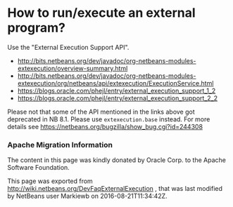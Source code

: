 <!--

    Licensed to the Apache Software Foundation (ASF) under one
    or more contributor license agreements.  See the NOTICE file
    distributed with this work for additional information
    regarding copyright ownership.  The ASF licenses this file
    to you under the Apache License, Version 2.0 (the
    "License"); you may not use this file except in compliance
    with the License.  You may obtain a copy of the License at

      http://www.apache.org/licenses/LICENSE-2.0

    Unless required by applicable law or agreed to in writing,
    software distributed under the License is distributed on an
    "AS IS" BASIS, WITHOUT WARRANTIES OR CONDITIONS OF ANY
    KIND, either express or implied.  See the License for the
    specific language governing permissions and limitations
    under the License.

-->
=How to run/execute an external program?=

Use the "External Execution Support API".
* http://bits.netbeans.org/dev/javadoc/org-netbeans-modules-extexecution/overview-summary.html
* http://bits.netbeans.org/dev/javadoc/org-netbeans-modules-extexecution/org/netbeans/api/extexecution/ExecutionService.html
* https://blogs.oracle.com/phejl/entry/external_execution_support_1_2
* https://blogs.oracle.com/phejl/entry/external_execution_support_2_2

Please not that some of the API mentioned in the links above got deprecated in NB 8.1. Please use <code>extexecution.base</code> instead. 
For more details see https://netbeans.org/bugzilla/show_bug.cgi?id=244308

===Apache Migration Information===

The content in this page was kindly donated by Oracle Corp. to the
Apache Software Foundation.

This page was exported from http://wiki.netbeans.org/DevFaqExternalExecution , 
that was last modified by NetBeans user Markiewb 
on 2016-08-21T11:34:42Z.

